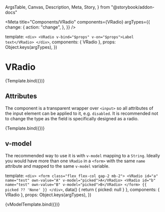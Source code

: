   ArgsTable,
  Canvas,
  Description,
  Meta,
  Story,
} from "@storybook/addon-docs"


<Meta
  title="Components/VRadio"
  components={VRadio}
  argTypes={{
    change: {
      action: "change",
    },
  }}
/>

  template: `
    <div>
      <VRadio v-bind="$props" v-on="$props">Label text</VRadio>
    </div>
  `,
  components: { VRadio },
  props: Object.keys(argTypes),
})

# VRadio

<Description of={VRadio} />

<ArgsTable of={VRadio} />

<Canvas>
  <Story
    name="Default"
    args={{
      id: "default",
      ownValue: "value",
      modelValue: "modelValue", // if same as value, radio is checked
    }}
  >
    {Template.bind({})}
  </Story>
</Canvas>

## Attributes

The component is a transparent wrapper over `<input>` so all attributes of the
input element can be applied to it, e.g. `disabled`. It is recommended not to
change the type as the field is specifically designed as a radio.

<Canvas>
  <Story
    name="Disabled"
    args={{
      id: "disabled",
      ownValue: "value",
      modelValue: "modelValue", // if same as value, radio is checked
      disabled: true,
    }}
  >
    {Template.bind({})}
  </Story>
</Canvas>

## v-model

The recommended way to use it is with `v-model` mapping to a `String`. Ideally
you would have more than one `VRadio` in a `<form>` with the same `name`
attribute and mapped to the same `v-model` variable.

  template: `
    <div>
      <form class="flex flex-col gap-2 mb-2">
        <VRadio id="a" name="test" own-value="A" v-model="picked">A</VRadio>
        <VRadio id="b" name="test" own-value="B" v-model="picked">B</VRadio>
      </form>
      {{ picked ?? 'None' }}
    </div>
  `,
  data() {
    return { picked: null }
  },
  components: { VRadio },
  props: Object.keys(argTypes),
})

<Canvas>
  <Story name="v-model">{vModelTemplate.bind({})}</Story>
</Canvas>
